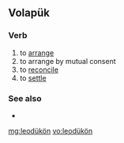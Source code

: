 ==Volapük==

===Verb===
{{infl|vo|verb}}

# to [[arrange]]
# to arrange by mutual consent
# to [[reconcile]] 
# to [[settle]] {{gloss|reconcile}}

===See also===
* {{l|vo|balädükön}}

[[mg:leodükön]]
[[vo:leodükön]]